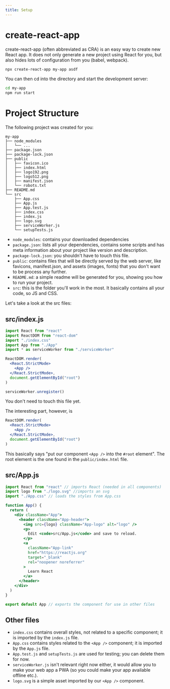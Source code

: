 ```yaml
---
title: Setup
---
```


# create-react-app

create-react-app (often abbreviated as CRA) is an easy way to create new React app.
It does not only generate a new project using React for you, but also hides
lots of configuration from you (babel, webpack).

```bash
npx create-react-app my-app asdf
```

You can then cd into the directory and start the development server:

```bash
cd my-app
npm run start
```

# Project Structure

The following project was created for you:

```
my-app
├── node_modules
│   └── ...
├── package.json
├── package-lock.json
├── public
│   ├── favicon.ico
│   ├── index.html
│   ├── logo192.png
│   ├── logo512.png
│   ├── manifest.json
│   └── robots.txt
├── README.md
└── src
    ├── App.css
    ├── App.js
    ├── App.test.js
    ├── index.css
    ├── index.js
    ├── logo.svg
    ├── serviceWorker.js
    └── setupTests.js
```

- `node_modules`: contains your downloaded dependencies
- `package.json`: lists all your dependencies, contains some scripts and has meta information about
  your project like version and description.
- `package-lock.json`: you shouldn't have to touch this file.
- `public`: contains files that will be directly served by the web server, like favicons,
  manifest.json, and assets (images, fonts) that you don't want to be process any further.
- `README.md`: a simple readme will be generated for you, showing you how to run your project.
- `src`: this is the folder you'll work in the most. It basically contains all your code, so JS and
  CSS.

Let's take a look at the src files:

## src/index.js

```jsx
import React from "react"
import ReactDOM from "react-dom"
import "./index.css"
import App from "./App"
import * as serviceWorker from "./serviceWorker"

ReactDOM.render(
  <React.StrictMode>
    <App />
  </React.StrictMode>,
  document.getElementById("root")
)

serviceWorker.unregister()
```

You don't need to touch this file yet.

The interesting part, however, is

```jsx
ReactDOM.render(
  <React.StrictMode>
    <App />
  </React.StrictMode>,
  document.getElementById("root")
)
```

This basically says "put our component `<App />` into the `#root` element".
The root element is the one found in the `public/index.html` file.

## src/App.js

```jsx
import React from "react" // imports React (needed in all components)
import logo from "./logo.svg" //imports an svg
import "./App.css" // loads the styles from App.css

function App() {
  return (
    <div className="App">
      <header className="App-header">
        <img src={logo} className="App-logo" alt="logo" />
        <p>
          Edit <code>src/App.js</code> and save to reload.
        </p>
        <a
          className="App-link"
          href="https://reactjs.org"
          target="_blank"
          rel="noopener noreferrer"
        >
          Learn React
        </a>
      </header>
    </div>
  )
}

export default App // exports the component for use in other files
```

## Other files

- `index.css` contains overall styles, not related to a specific component; it is imported by the
  `index.js` file.
- `App.css` contains styles related to the `<App />` component; it is imported by the `App.js` file.
- `App.test.js` and `setupTests.js` are used for testing; you can delete them for now.
- `serviceWorker.js` isn't relevant right now either, it would allow you to make your web app a PWA
  (so you could make your app available offline etc.).
- `logo.svg` is a simple asset imported by our `<App />` component.
